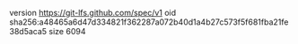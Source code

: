 version https://git-lfs.github.com/spec/v1
oid sha256:a48465a6d47d334821f362287a072b40d1a4b27c573f5f681fba21fe38d5aca5
size 6094
